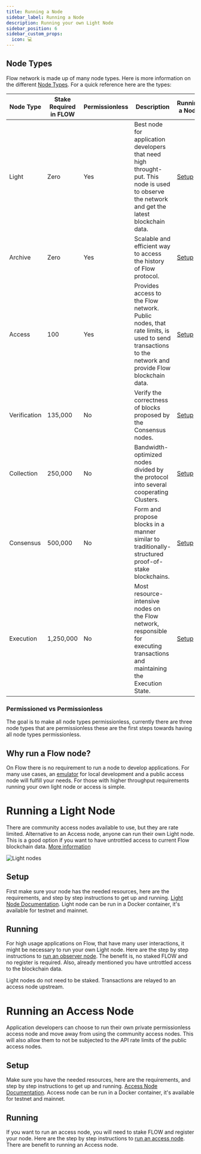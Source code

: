 ```yaml
---
title: Running a Node
sidebar_label: Running a Node
description: Running your own Light Node
sidebar_position: 6
sidebar_custom_props:
  icon: 💻
---
```


## Node Types
Flow network is made up of many node types. Here is more information on the different [Node Types](../building-on-flow/run-and-secure/nodes/node-operation/node-roles.mdx#collection). For a quick reference here are the types:

| Node Type | Stake Required in FLOW | Permissionless| Description | Running a Node |
| --- | --- | --- | --- | -- |
| Light | Zero | Yes | Best node for application developers that need high throught-put. This node is used to observe the network and get the latest blockchain data. | [Setup](../building-on-flow/run-and-secure/nodes/node-operation/observer-node.mdx) |
| Archive | Zero | Yes | Scalable and efficient way to access the history of Flow protocol. | [Setup](../building-on-flow/run-and-secure/nodes/node-operation/node-setup.mdx) |
| Access | 100 | Yes | Provides access to the Flow network. Public nodes, that rate limits, is used to send transactions to the network and provide Flow blockchain data. | [Setup](../building-on-flow/run-and-secure/nodes/node-operation/access-node-setup.md) |
| Verification | 135,000 | No | Verify the correctness of blocks proposed by the Consensus nodes. | [Setup](../building-on-flow/run-and-secure/nodes/node-operation/node-setup.mdx) |
| Collection | 250,000 | No | Bandwidth-optimized nodes divided by the protocol into several cooperating Clusters. | [Setup](../building-on-flow/run-and-secure/nodes/node-operation/node-setup.mdx) |
| Consensus | 500,000 | No | Form and propose blocks in a manner similar to traditionally-structured proof-of-stake blockchains. | [Setup](../building-on-flow/run-and-secure/nodes/node-operation/node-setup.mdx) |
| Execution | 1,250,000 | No | Most resource-intensive nodes on the Flow network, responsible for executing transactions and maintaining the Execution State. | [Setup](../building-on-flow/run-and-secure/nodes/node-operation/node-setup.mdx) |

### Permissioned vs Permissionless

The goal is to make all node types permissionless, currently there are three node types that are permissionless these are the first steps towards having all node types permissionless.


## Why run a Flow node?

On Flow there is no requirement to run a node to develop applications. For many use cases, an [emulator](../tools/toolchains/emulator) for local development and a public access node will fulfill your needs. For those with higher throughput requirements running your own light node or access is simple.

# Running a Light Node

There are community access nodes available to use, but they are rate limited. Alternative to an Access node, anyone can run their own Light node. This is a good option if you want to have untrottled access to current Flow blockchain data. [More information](../building-on-flow/run-and-secure/nodes/index.md#which-node-should-you-run)

![Light nodes](observer-node-arch.png)

## Setup

First make sure your node has the needed resources, here are the requirements, and step by step instructions to get up and running. [Light Node Documentation](../building-on-flow/run-and-secure/nodes/node-operation/observer-node.mdx#running-an-observer-node). Light node can be run in a Docker container, it's available for testnet and mainnet. 

## Running

For high usage applications on Flow, that have many user interactions, it might be necessary to run your own Light node. Here are the step by step instructions to [run an observer node](../building-on-flow/run-and-secure/nodes/node-operation/observer-node.mdx#steps-to-run-an-observer-node). The benefit is, no staked FLOW and no register is required. Also, already mentioned you have untrottled access to the blockchain data.


<Callout type="info">
Light nodes do not need to be staked. Transactions are relayed to an access node upstream.
</Callout>

# Running an Access Node

Application developers can choose to run their own private permissionless access node and move away from using the community access nodes. This will also allow them to not be subjected to the API rate limits of the public access nodes.

## Setup

Make sure you have the needed resources, here are the requirements, and step by step instructions to get up and running. [Access Node Documentation](../building-on-flow/run-and-secure/nodes/node-operation/access-node-setup.md#limitations). Access node can be run in a Docker container, it's available for testnet and mainnet.

## Running

If you want to run an access node, you will need to stake FLOW and register your node. Here are the step by step instructions to [run an access node](../building-on-flow/run-and-secure/nodes/node-operation/access-node-setup.md). There are benefit to running an Access node.
